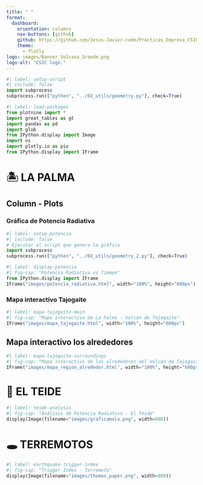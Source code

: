 ---
title: " " 
format: 
  dashboard:
    orientation: columns
    nav-buttons: [github]
    github: https://github.com/Jesus-Javier-code/Practicas_Empresa_CSIC.git
    theme:
      - flatly
logo: images/Banner_Volcana_Grande.png
logo-alt: "CSIC logo."
---

<style>
@import url('https://fonts.cdnfonts.com/css/hippo-lettro');

/* ==== REEMPLAZO DEL TÍTULO ==== */
.navbar-brand::after {
  content: "VOLCANA";
  font-family: 'Hippo Letto', sans-serif;
  color: #413224;
  font-size: 1.8rem;
  letter-spacing: 1px;
  margin-left: 10px;
}

/* Ocultamos el título vacío */
.navbar-brand:not(:after) {
  display: none;
}

/* ==== ESTILOS DEL BANNER ==== */
.navbar {
  background: rgb(251,235,207) !important;
  border-bottom: 3px solid #413224 !important;
}

/* ==== ESTILOS PRINCIPALES ==== */
/* Banner superior */
.navbar {
  background: rgb(251,235,207) !important;
  border-bottom: 3px solid #413224 !important;
}

/* Texto del título */
.navbar-brand {
  color: #413224 !important;
  font-weight: bold;
}

/* Pestañas normales */
.navbar-nav .nav-link {
  color: #413224 !important;
  margin: 0 10px;
  border-radius: 4px 4px 0 0;
}

/* Pestaña ACTIVA (seleccionada) */
.navbar-nav .nav-link.active {
  background-color: #413224 !important;
  color: white !important;
}

/* Pestaña al pasar el ratón */
.navbar-nav .nav-link:hover:not(.active) {
  background-color: rgba(65,50,36,0.1) !important;
}
/* ==== NUEVOS ESTILOS PARA LOS MAPAS ==== */
/* Eliminar márgenes y bordes de los iframes */
iframe {
  width: 100% !important;
  height: 650px !important;
  border: none !important;
  background: transparent !important;
  margin: 0 !important;
  padding: 0 !important;
  display: block !important;
}

/* Eliminar el fondo blanco del contenedor */
.html-widget {
  background: transparent !important;
}

/* Asegurar que el mapa ocupe todo el espacio */
.plot-container {
  width: 100% !important;
  height: 100% !important;
  margin: 0 !important;
  padding: 0 !important;
}
</style>

```{python}
#| label: setup-script
#| include: false
import subprocess
subprocess.run(["python", "../02_utils/geometry.py"], check=True)
```


```{python}
#| label: load-packages
from plotnine import *
import great_tables as gt
import pandas as pd
import glob
from IPython.display import Image
import os
import plotly.io as pio
from IPython.display import IFrame
```


# 🏝️ LA PALMA
## Column - Plots
### Gráfica de Potencia Radiativa
```{python}
#| label: setup-potencia
#| include: false
# Ejecutar el script que genera la gráfica
import subprocess
subprocess.run(["python", "../02_utils/geometry_2.py"], check=True)
```

```{python}
#| label: display-potencia
#| fig-cap: "Potencia Radiativa vs Tiempo"
from IPython.display import IFrame
IFrame("images/potencia_radiativa.html", width="100%", height="600px")

```


### Mapa interactivo Tajogaite
```{python}
#| label: mapa-tajogaite-main
#| fig-cap: "Mapa interactivo de La Palma - Volcán de Tajogaite"
IFrame("images/mapa_tajogaite.html", width="100%", height="600px")
```

## Mapa interactivo los alrededores
```{python}
#| label: mapa-tajogaite-surroundings
#| fig-cap: "Mapa interactivo de los alrededores del Volcán de Tajogaite"
IFrame("images/mapa_region_alrededor.html", width="100%", height="600px")
```

# 🌋 EL TEIDE

```{python}
#| label: teide-analysis
#| fig-cap: "Análisis de Potencia Radiativa - El Teide"
display(Image(filename="images/graficamala.png", width=800))
```

# 🕳️ TERREMOTOS

```{python}
#| label: earthquake-trigger-index
#| fig-cap: "Trigger Index - Terremoto"
display(Image(filename="images/thomas_paper.png", width=800))
```
